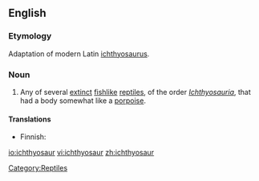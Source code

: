 ==English==

===Etymology===
Adaptation of modern Latin [[ichthyosaurus]].

===Noun===
{{wikipedia}}
{{en-noun|pl2=ichthyosauri}}

# Any of several [[extinct]] [[fishlike]] [[reptile]]s, of the order ''[[Ichthyosauria]]'', that had a body somewhat like a [[porpoise]].

====Translations====
{{trans-top|extinct reptile}}
* Finnish: {{t-|fi|kalalisko}}
{{trans-mid}}
{{trans-bottom}}

[[Category:Reptiles]]

[[io:ichthyosaur]]
[[vi:ichthyosaur]]
[[zh:ichthyosaur]]
